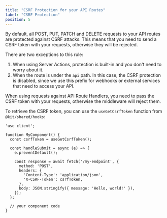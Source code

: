 ```yaml
---
title: "CSRF Protection for your API Routes"
label: "CSRF Protection"
position: 5
---
```


By default, all POST, PUT, PATCH and DELETE requests to your API routes are protected against CSRF attacks. This means that you need to send a CSRF token with your requests, otherwise they will be rejected.

There are two exceptions to this rule:

1. When using Server Actions, protection is built-in and you don't need to worry about it.
2. When the route is under the `api` path. In this case, the CSRF protection is disabled, since we use this prefix for webhooks or external services that need to access your API.

When using requests against API Route Handlers, you need to pass the CSRF token with your requests, otherwise the middleware will reject them.

To retrieve the CSRF token, you can use the `useGetCsrfToken` function from `@kit/shared/hooks`:

```tsx
'use client';

function MyComponent() {
  const csrfToken = useGetCsrfToken();

  const handleSubmit = async (e) => {
    e.preventDefault();

    const response = await fetch('/my-endpoint', {
      method: 'POST',
      headers: {
        'Content-Type': 'application/json',
        'X-CSRF-Token': csrfToken,
      },
      body: JSON.stringify({ message: 'Hello, world!' }),
    });
  };

  // your component code
}
```